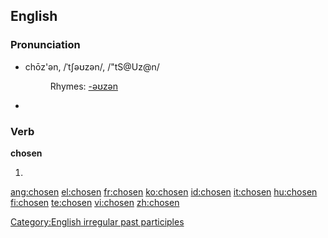 ==English==

===Pronunciation===
*chōz'ən, /ˈtʃəʊzən/, /"tS@Uz@n/
*:Rhymes: [[Rhymes:English:-əʊzən|-əʊzən]]
* {{audio|En-us-chosen.ogg|audio}}

===Verb===
'''chosen'''
# {{past participle of|[[choose]]}}

[[Category:English irregular past participles]]

[[ang:chosen]]
[[el:chosen]]
[[fr:chosen]]
[[ko:chosen]]
[[id:chosen]]
[[it:chosen]]
[[hu:chosen]]
[[fi:chosen]]
[[te:chosen]]
[[vi:chosen]]
[[zh:chosen]]